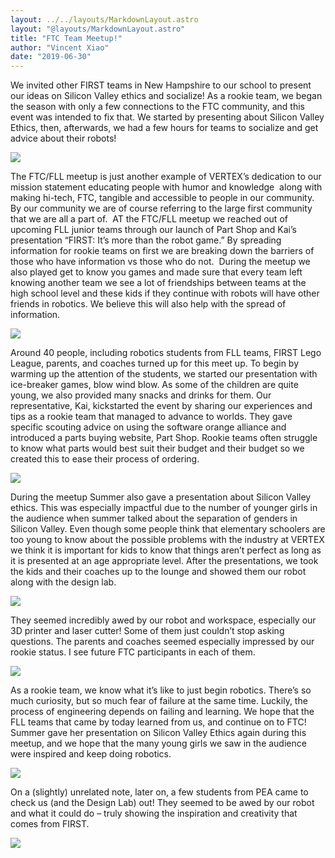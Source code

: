 ```yaml
---
layout: ../../layouts/MarkdownLayout.astro
layout: "@layouts/MarkdownLayout.astro"
title: "FTC Team Meetup!"
author: "Vincent Xiao"
date: "2019-06-30"
---
```


We invited other FIRST teams in New Hampshire to our school to present our ideas on Silicon Valley ethics and socialize! As a rookie team, we began the season with only a few connections to the FTC community, and this event was intended to fix that. We started by presenting about Silicon Valley Ethics, then, afterwards, we had a few hours for teams to socialize and get advice about their robots! 

![](https://lh4.googleusercontent.com/yePHEIqxzADF7UPHS78CUuiIOK5XqStzk8cGunwT4slTSOhGDlAys-JVSuSDESkizXDlt6Igp5D6ZNEUBPId3BedobgbjE0cOSqZv_MIe5VF9dns-rD0hUBTWA8XhKmfOqPANIqO)

The FTC/FLL meetup is just another example of VERTEX’s dedication to our mission statement educating people with humor and knowledge  along with making hi-tech, FTC, tangible and accessible to people in our community. By our community we are of course referring to the large first community that we are all a part of.  AT the FTC/FLL meetup we reached out of upcoming FLL junior teams through our launch of Part Shop and Kai’s presentation “FIRST: It’s more than the robot game.” By spreading information for rookie teams on first we are breaking down the barriers of those who have information vs those who do not.  During the meetup we also played get to know you games and made sure that every team left knowing another team we see a lot of friendships between teams at the high school level and these kids if they continue with robots will have other friends in robotics. We believe this will also help with the spread of information.

![](https://lh6.googleusercontent.com/q0iq085y8f5tyX7kCIMF1imrXBvWmUiiJa5PgsCtO2tJ6b6cy2c0269ESmarhq2HUe3_FikBopui3JR2KxDRKOU3gM7l3qdycSQeOdjZy-ErEIs0o2yOg1uvsI6itpkCIrmuqAnn)

Around 40 people, including robotics students from FLL teams, FIRST Lego League, parents, and coaches turned up for this meet up. To begin by warming up the attention of the students, we started our presentation with ice-breaker games, blow wind blow. As some of the children are quite young, we also provided many snacks and drinks for them. Our representative, Kai, kickstarted the event by sharing our experiences and tips as a rookie team that managed to advance to worlds. They gave specific scouting advice on using the software orange alliance and introduced a parts buying website, Part Shop. Rookie teams often struggle to know what parts would best suit their budget and their budget so we created this to ease their process of ordering.

![](https://lh3.googleusercontent.com/uMnrfhfEnxfbewGs63u8wlId26tSMlSlWJRg3JkTpoI4lXSKoXK_gq2NaBUwo42c10wzrnJ5rkJ2698rIOvk0al2extk3PsRBhcYJ36yY5AlNW_lnRW_EU151cfzZvJw9tXu3jXT)

During the meetup Summer also gave a presentation about Silicon Valley ethics. This was especially impactful due to the number of younger girls in the audience when summer talked about the separation of genders in Silicon Valley. Even though some people think that elementary schoolers are too young to know about the possible problems with the industry at VERTEX we think it is important for kids to know that things aren’t perfect as long as it is presented at an age appropriate level. After the presentations, we took the kids and their coaches up to the lounge and showed them our robot along with the design lab.

![](https://lh5.googleusercontent.com/0JAlMbdt0LMAW_6Mf-oQH57nJKiwArUWj6B7LKDu3XuR3_h-HRqcLS3mB_9jV3mx1MhHhIRgGMy-y4j9Q28ChDJngkglDqi677WxPKyTAF-oUJGXLfxS-r4Zg4GjjdLp7_G3p43I)

They seemed incredibly awed by our robot and workspace, especially our 3D printer and laser cutter! Some of them just couldn’t stop asking questions. The parents and coaches seemed especially impressed by our rookie status. I see future FTC participants in each of them.

![](https://lh6.googleusercontent.com/F0PRFKchM4SsDZ-YeIpv0aWKy167dRQQ9EDkUZiGkKjwqK2z0rqDsCYf2_Z2knU1hWS4hUA30hSzL9pXKEO8Jfe8ezlD47m4kpdUqviFCskTWtmut7CKTV9-GhV-ZC2hcZdCUyr0)

As a rookie team, we know what it’s like to just begin robotics. There’s so much curiosity, but so much fear of failure at the same time. Luckily, the process of engineering depends on failing and learning. We hope that the FLL teams that came by today learned from us, and continue on to FTC! Summer gave her presentation on Silicon Valley Ethics again during this meetup, and we hope that the many young girls we saw in the audience were inspired and keep doing robotics.

![](https://lh5.googleusercontent.com/qsAASZNNJH2-WQLwjDvG3NDJa5hHZ9Mgihh-2g7RBS4kZdGBgA-0ZNwTmOJKJUSthQdnzrwgzc3dHyLK0R0nGD4J1ek0mPZzMq-BesnJco56PFm9nIoeMEBSlquE8V73rt59noBR)

On a (slightly) unrelated note, later on, a few students from PEA came to check us (and the Design Lab) out! They seemed to be awed by our robot and what it could do – truly showing the inspiration and creativity that comes from FIRST.

![](/images/SiliconValleyEthics.jpg)
